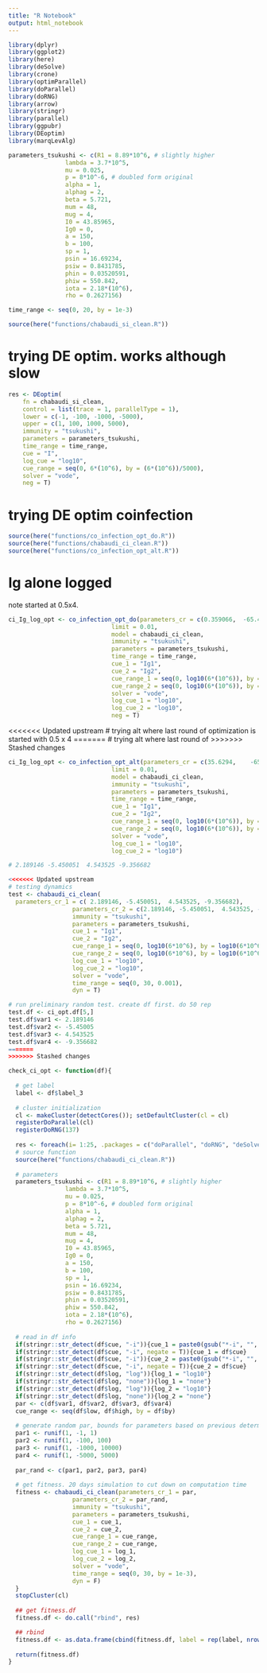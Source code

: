 ```yaml
---
title: "R Notebook"
output: html_notebook
---
```

```r
library(dplyr)
library(ggplot2)
library(here)
library(deSolve)
library(crone)
library(optimParallel)
library(doParallel)
library(doRNG)
library(arrow)
library(stringr)
library(parallel)
library(ggpubr)
library(DEoptim)
library(marqLevAlg)
```

```r
parameters_tsukushi <- c(R1 = 8.89*10^6, # slightly higher
                lambda = 3.7*10^5,
                mu = 0.025, 
                p = 8*10^-6, # doubled form original
                alpha = 1, 
                alphag = 2, 
                beta = 5.721, 
                mum = 48, 
                mug = 4, 
                I0 = 43.85965, 
                Ig0 = 0, 
                a = 150, 
                b = 100, 
                sp = 1,
                psin = 16.69234,
                psiw = 0.8431785,
                phin = 0.03520591, 
                phiw = 550.842,
                iota = 2.18*(10^6),
                rho = 0.2627156)

time_range <- seq(0, 20, by = 1e-3)
```


```r
source(here("functions/chabaudi_si_clean.R"))
```

# trying DE optim. works although slow
```r
res <- DEoptim(
    fn = chabaudi_si_clean, 
    control = list(trace = 1, parallelType = 1),
    lower = c(-1, -100, -1000, -5000),
    upper = c(1, 100, 1000, 5000),
    immunity = "tsukushi",
    parameters = parameters_tsukushi,
    time_range = time_range,
    cue = "I",
    log_cue = "log10",
    cue_range = seq(0, 6*(10^6), by = (6*(10^6))/5000),
    solver = "vode",
    neg = T)
```

# trying DE optim coinfection
```r
source(here("functions/co_infection_opt_do.R"))
source(here("functions/chabaudi_ci_clean.R"))
source(here("functions/co_infection_opt_alt.R"))
```

# Ig alone logged
note started at 0.5x4.
```r
ci_Ig_log_opt <- co_infection_opt_do(parameters_cr = c(0.359066,  -65.485796,  344.211487, -438.589440),
                             limit = 0.01,
                             model = chabaudi_ci_clean,
                             immunity = "tsukushi",
                             parameters = parameters_tsukushi,
                             time_range = time_range,
                             cue_1 = "Ig1",
                             cue_2 = "Ig2",
                             cue_range_1 = seq(0, log10(6*(10^6)), by = log10(6*(10^6))/5000),
                             cue_range_2 = seq(0, log10(6*(10^6)), by = log10(6*(10^6))/5000),
                             solver = "vode",
                             log_cue_1 = "log10",
                             log_cue_2 = "log10",
                             neg = T)
```

<<<<<<< Updated upstream
# trying alt where last round of optimization is started with 0.5 x 4
=======
# trying alt where last round of 
>>>>>>> Stashed changes
```r
ci_Ig_log_opt <- co_infection_opt_alt(parameters_cr = c(35.6294,	-65.6898,	-11.5609,	-52.0779),
                             limit = 0.01,
                             model = chabaudi_ci_clean,
                             immunity = "tsukushi",
                             parameters = parameters_tsukushi,
                             time_range = time_range,
                             cue_1 = "Ig1",
                             cue_2 = "Ig2",
                             cue_range_1 = seq(0, log10(6*(10^6)), by = log10(6*(10^6))/5000),
                             cue_range_2 = seq(0, log10(6*(10^6)), by = log10(6*(10^6))/5000),
                             solver = "vode",
                             log_cue_1 = "log10",
                             log_cue_2 = "log10")

# 2.189146 -5.450051  4.543525 -9.356682

<<<<<<< Updated upstream
# testing dynamics
test <- chabaudi_ci_clean(
  parameters_cr_1 = c( 2.189146, -5.450051,  4.543525, -9.356682),
                  parameters_cr_2 = c(2.189146, -5.450051,  4.543525, -9.356682),
                  immunity = "tsukushi",
                  parameters = parameters_tsukushi,
                  cue_1 = "Ig1",
                  cue_2 = "Ig2",
                  cue_range_1 = seq(0, log10(6*10^6), by = log10(6*10^6)/5000),
                  cue_range_2 = seq(0, log10(6*10^6), by = log10(6*10^6)/5000),
                  log_cue_1 = "log10",
                  log_cue_2 = "log10",
                  solver = "vode",
                  time_range = seq(0, 30, 0.001),
                  dyn = T)

# run preliminary random test. create df first. do 50 rep
test.df <- ci_opt.df[5,]
test.df$var1 <- 2.189146
test.df$var2 <- -5.45005
test.df$var3 <- 4.543525
test.df$var4 <- -9.356682
=======
>>>>>>> Stashed changes
```

```r
check_ci_opt <- function(df){
  
  # get label
  label <- df$label_3
  
  # cluster initialization
  cl <- makeCluster(detectCores()); setDefaultCluster(cl = cl)
  registerDoParallel(cl)
  registerDoRNG(137)
  
  res <- foreach(i= 1:25, .packages = c("doParallel", "doRNG", "deSolve", "splines2", "stringr", "dplyr", "tidyr", "crone", "here")) %dorng% {
  # source function
  source(here("functions/chabaudi_ci_clean.R"))
    
  # parameters 
  parameters_tsukushi <- c(R1 = 8.89*10^6, # slightly higher
                lambda = 3.7*10^5,
                mu = 0.025, 
                p = 8*10^-6, # doubled form original
                alpha = 1, 
                alphag = 2, 
                beta = 5.721, 
                mum = 48, 
                mug = 4, 
                I0 = 43.85965, 
                Ig0 = 0, 
                a = 150, 
                b = 100, 
                sp = 1,
                psin = 16.69234,
                psiw = 0.8431785,
                phin = 0.03520591, 
                phiw = 550.842,
                iota = 2.18*(10^6),
                rho = 0.2627156)
  
  # read in df info
  if(stringr::str_detect(df$cue, "-i")){cue_1 = paste0(gsub("*-i", "", df$cue), "1")}
  if(stringr::str_detect(df$cue, "-i", negate = T)){cue_1 = df$cue}
  if(stringr::str_detect(df$cue, "-i")){cue_2 = paste0(gsub("*-i", "", df$cue), "2")}
  if(stringr::str_detect(df$cue, "-i", negate = T)){cue_2 = df$cue}
  if(stringr::str_detect(df$log, "log")){log_1 = "log10"}
  if(stringr::str_detect(df$log, "none")){log_1 = "none"}
  if(stringr::str_detect(df$log, "log")){log_2 = "log10"}
  if(stringr::str_detect(df$log, "none")){log_2 = "none"}
  par <- c(df$var1, df$var2, df$var3, df$var4)
  cue_range <- seq(df$low, df$high, by = df$by)
  
  # generate random par, bounds for parameters based on previous determined bounds
  par1 <- runif(1, -1, 1)
  par2 <- runif(1, -100, 100)
  par3 <- runif(1, -1000, 10000)
  par4 <- runif(1, -5000, 5000)
  
  par_rand <- c(par1, par2, par3, par4)
  
  # get fitness. 20 days simulation to cut down on computation time
  fitness <- chabaudi_ci_clean(parameters_cr_1 = par,
                  parameters_cr_2 = par_rand,
                  immunity = "tsukushi",
                  parameters = parameters_tsukushi,
                  cue_1 = cue_1,
                  cue_2 = cue_2,
                  cue_range_1 = cue_range,
                  cue_range_2 = cue_range,
                  log_cue_1 = log_1,
                  log_cue_2 = log_2,
                  solver = "vode",
                  time_range = seq(0, 30, by = 1e-3),
                  dyn = F)
  }
  stopCluster(cl)
  
  ## get fitness.df
  fitness.df <- do.call("rbind", res)

  ## rbind
  fitness.df <- as.data.frame(cbind(fitness.df, label = rep(label, nrow(fitness.df))))
  
  return(fitness.df)
}
```



